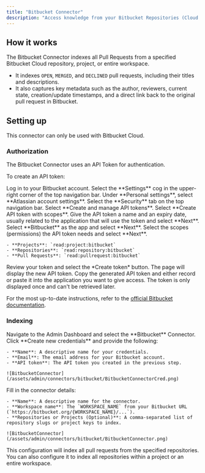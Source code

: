 ```yaml
---
title: "Bitbucket Connector"
description: "Access knowledge from your Bitbucket Repositories (Cloud only)"
---
```


## How it works

The Bitbucket Connector indexes all Pull Requests from a specified Bitbucket Cloud repository, project,
or entire workspace.

- It indexes `OPEN`, `MERGED`, and `DECLINED` pull requests, including their titles and descriptions.
- It also captures key metadata such as the author, reviewers, current state, creation/update timestamps,
  and a direct link back to the original pull request in Bitbucket.

## Setting up

<Note>
  This connector can only be used with Bitbucket Cloud.
</Note>

### Authorization

The Bitbucket Connector uses an API Token for authentication.

To create an API token:

<Steps>
  <Step title="Log in to Bitbucket">
    Log in to your Bitbucket account.
  </Step>

  <Step title="Open account settings">
    Select the **Settings** cog in the upper-right corner of the top navigation bar.
  </Step>

  <Step title="Access Atlassian account settings">
    Under **Personal settings**, select **Atlassian account settings**.
  </Step>

  <Step title="Go to the Security tab">
    Select the **Security** tab on the top navigation bar.
  </Step>

  <Step title="Manage API tokens">
    Select **Create and manage API tokens**.
  </Step>

  <Step title="Create a scoped token">
    Select **Create API token with scopes**.
  </Step>

  <Step title="Name the token">
    Give the API token a name and an expiry date,
    usually related to the application that will use the token and select **Next**.
  </Step>

  <Step title="Choose Bitbucket">
    Select **Bitbucket** as the app and select **Next**.
  </Step>

  <Step title="Select scopes">
    Select the scopes (permissions) the API token needs and select **Next**.

    - **Projects**: `read:project:bitbucket`
    - **Repositories**: `read:repository:bitbucket`
    - **Pull Requests**: `read:pullrequest:bitbucket`
  </Step>

  <Step title="Create the token">
    Review your token and select the *Create token* button. The page will display the new API token.
  </Step>

  <Step title="Save the token">
    Copy the generated API token and either record or paste it into the application you want to give access.
  </Step>
</Steps>

<Note>
  The token is only displayed once and can't be retrieved later.
</Note>

For the most up-to-date instructions,
refer to the [official Bitbucket
documentation](https://support.atlassian.com/bitbucket-cloud/docs/create-an-api-token/).

### Indexing

<Steps>
  <Step title="Open the Bitbucket connector">
    Navigate to the Admin Dashboard and select the **Bitbucket** Connector.
  </Step>

  <Step title="Create credentials">
    Click **Create new credentials** and provide the following:

    - **Name**: A descriptive name for your credentials.
    - **Email**: The email address for your Bitbucket account.
    - **API token**: The API token you created in the previous step.

    ![BitbucketConnector](/assets/admin/connectors/bitbucket/BitbucketConnectorCred.png)
  </Step>

  <Step title="Configure connector details">
    Fill in the connector details:

    - **Name**: A descriptive name for the connector.
    - **Workspace name**: The `WORKSPACE_NAME` from your Bitbucket URL (`https://bitbucket.org/{WORKSPACE_NAME}/...`).
    - **Repositories or Projects (Optional)**: A comma-separated list of repository slugs or project keys to index.

    ![BitbucketConnector](/assets/admin/connectors/bitbucket/BitbucketConnector.png)
  </Step>
</Steps>

This configuration will index all pull requests from the specified repositories.
You can also configure it to index all repositories within a project or an entire workspace.
